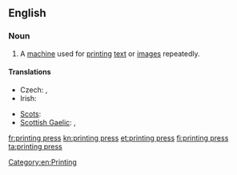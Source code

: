 ==English==
{{wikipedia}}
===Noun===
{{en-noun|sg=[[printing]] [[press]]|printing presses}}

# A [[machine]] used for [[print]]ing [[text]] or [[image]]s repeatedly.

====Translations====
{{trans-top|machine for printing}}
* Czech: {{t-|cs|tiskárna|f}}, {{t-|cs|tiskový stroj|m}}
* Irish: {{t|ga|clóphreas|m}}
{{trans-mid}}
* [[Scots]]: {{tø|sco|prentin press|xs=Scots}}
* [[Scottish Gaelic]]: {{t-|gd|clò|m|xs=Scottish Gaelic}}, {{t-|gd|beart-chlò|f|xs=Scottish Gaelic}}
{{trans-bottom}}

[[Category:en:Printing]]

[[fr:printing press]]
[[kn:printing press]]
[[et:printing press]]
[[fi:printing press]]
[[ta:printing press]]